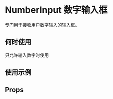 # NumberInput 数字输入框

专门用于接收用户数字输入的输入框。

## 何时使用

只允许输入数字时使用

## 使用示例

<!-- Inject Stories -->

## Props

<!-- Inject Props -->
